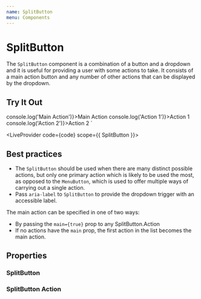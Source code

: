 ```yaml
---
name: SplitButton
menu: Components
---
```



# SplitButton

The `SplitButton` component is a combination of a button and a dropdown and it is useful for providing a user with
some actions to take. It consists of a main action button and any number of other actions that can be displayed by the dropdown.

## Try It Out

<SplitButton>
  <SplitButton.Action onClick={() => console.log('Main Action')}>Main Action</SplitButton.Action>
  <SplitButton.Action onClick={() => console.log('Action 1')}>Action 1</SplitButton.Action>
  <SplitButton.Action onClick={() => console.log('Action 2')}>Action 2</SplitButton.Action>
</SplitButton>
`

<LiveProvider code={code} scope={{ SplitButton }}>
  <LiveEditor style={livePreviewStyle} />
  <LiveError />
  <LivePreview />
</LiveProvider>

## Best practices

- The `SplitButton` should be used when there are many distinct possible actions, but only one primary action which
is likely to be used the most, as opposed to the `MenuButton`, which is used to offer multiple ways of carrying out a
single action.
- Pass `aria-label` to `SplitButton` to provide the dropdown trigger with an accessible label.

The main action can be specified in one of two ways:
- By passing the `main={true}` prop to any SplitButton.Action
- If no actions have the `main` prop, the first action in the list becomes the main action.

## Properties

### SplitButton

<PropsTable of={SplitButton} staticProp="SplitButton" />

### SplitButton Action

<PropsTable of={SplitButton} staticProp="SplitButtonAction" />
